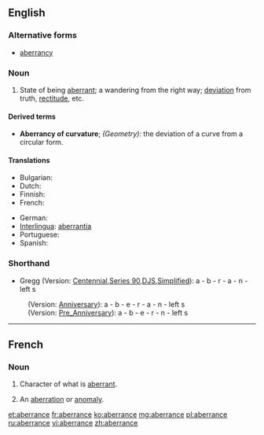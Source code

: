 ==English==

===Alternative forms===
* [[aberrancy]]

===Noun===
{{en-noun}}

# State of being [[aberrant]]; a wandering from the right way; [[deviation]] from truth, [[rectitude]], etc.

====Derived terms====
* '''Aberrancy of curvature'''; ''(Geometry):'' the deviation of a curve from a circular form.

====Translations====
{{trans-top|state of being aberrant; a wandering from the right way; deviation from truth, rectitude}}
* Bulgarian: {{t|bg|отклонение (от правилния път)}}
* Dutch: {{t+|nl|afwijking|f}}
* Finnish: {{t-|fi|poikkeama}}
* French: {{t+|fr|aberrance|f}}
{{trans-mid}}
* German: {{t+|de|Abweichung|f}}
* [[Interlingua]]: [[aberrantia]]
* Portuguese: {{t+|pt|aberração|f}}
* Spanish: {{t+|es|aberración|f}}
{{trans-bottom}}

===Shorthand===
* Gregg (Version: [http://en.wikipedia.org/wiki/Gregg_Shorthand#Centennial_Gregg_Shorthand Centennial],[http://en.wikipedia.org/wiki/Gregg_Shorthand#Series_90_Gregg_Shorthand  Series 90],[http://en.wikipedia.org/wiki/Gregg_Shorthand#Diamond_Jubilee_Gregg_Shorthand  DJS],[http://en.wikipedia.org/wiki/Gregg_Shorthand#Simplified_Gregg_Shorthand Simplified]): a - b - r - a - n - left s
: (Version: [http://en.wikipedia.org/wiki/Gregg_Shorthand#Anniversary_Gregg_Shorthand Anniversary]): a - b - e - r - a - n - left s
: (Version: [http://en.wikipedia.org/wiki/Gregg_Shorthand#Pre_Anniversary_Gregg_Shorthand Pre_Anniversary]): a - b - e - r - n - left s

----

==French==

===Noun===
{{fr-noun|f}}

# {{statistics|lang=fr}} Character of what is [[aberrant]].
# {{uncommon|lang=fr}} An [[aberration]] or [[anomaly]].

[[et:aberrance]]
[[fr:aberrance]]
[[ko:aberrance]]
[[mg:aberrance]]
[[pl:aberrance]]
[[ru:aberrance]]
[[vi:aberrance]]
[[zh:aberrance]]